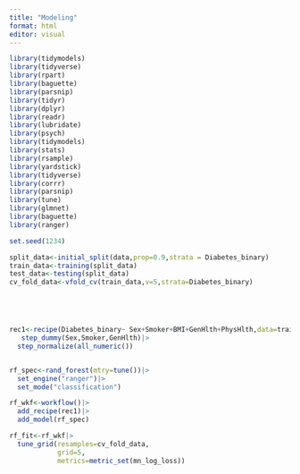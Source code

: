 ```yaml
---
title: "Modeling"
format: html
editor: visual
---
```


```r
library(tidymodels)
library(tidyverse)
library(rpart)
library(baguette)
library(parsnip)
library(tidyr)
library(dplyr)
library(readr)
library(lubridate)
library(psych)
library(tidymodels)
library(stats)
library(rsample)
library(yardstick)
library(tidyverse)
library(corrr)
library(parsnip)
library(tune)
library(glmnet)
library(baguette)
library(ranger)

set.seed(1234)

split_data<-initial_split(data,prop=0.9,strata = Diabetes_binary)
train_data<-training(split_data)
test_data<-testing(split_data)
cv_fold_data<-vfold_cv(train_data,v=5,strata=Diabetes_binary)





rec1<-recipe(Diabetes_binary~ Sex+Smoker+BMI+GenHlth+PhysHlth,data=train_data)|>
   step_dummy(Sex,Smoker,GenHlth)|>
  step_normalize(all_numeric())


rf_spec<-rand_forest(mtry=tune())|>
  set_engine("ranger")|>
  set_mode("classification")

rf_wkf<-workflow()|>
  add_recipe(rec1)|>
  add_model(rf_spec)

rf_fit<-rf_wkf|>
  tune_grid(resamples=cv_fold_data,
            grid=5,
            metrics=metric_set(mn_log_loss))


```

